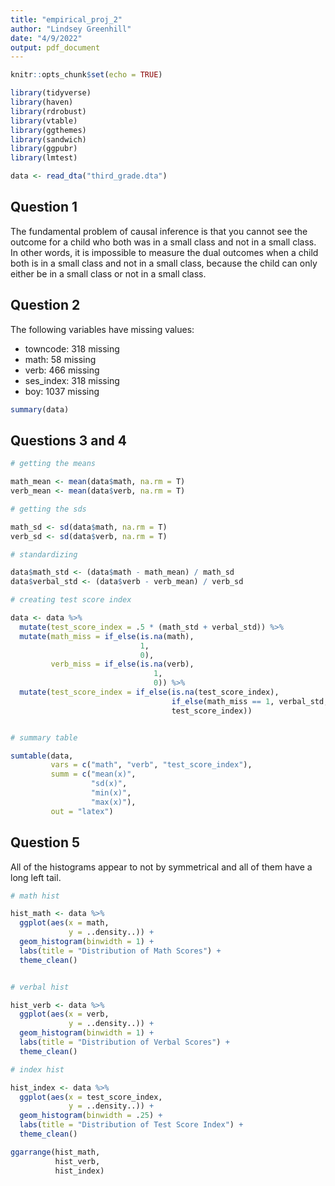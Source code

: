 ```yaml
---
title: "empirical_proj_2"
author: "Lindsey Greenhill"
date: "4/9/2022"
output: pdf_document
---
```


```r
knitr::opts_chunk$set(echo = TRUE)

library(tidyverse)
library(haven)
library(rdrobust)
library(vtable)
library(ggthemes)
library(sandwich)
library(ggpubr)
library(lmtest)

data <- read_dta("third_grade.dta")
```

## Question 1

The fundamental problem of causal inference is that you cannot see the outcome
for a child who both was in a small class and not in a small class. In other
words, it is impossible to measure the dual outcomes when a child both is in a
small class and not in a small class, because the child can only either be in a
small class or not in a small class.

## Question 2

The following variables have missing values:

- towncode: 318 missing
- math: 58 missing
- verb: 466 missing
- ses_index: 318 missing
- boy: 1037 missing

```r
summary(data)
```

## Questions 3 and 4

```r

# getting the means

math_mean <- mean(data$math, na.rm = T)
verb_mean <- mean(data$verb, na.rm = T)

# getting the sds

math_sd <- sd(data$math, na.rm = T)
verb_sd <- sd(data$verb, na.rm = T)

# standardizing

data$math_std <- (data$math - math_mean) / math_sd
data$verbal_std <- (data$verb - verb_mean) / verb_sd

# creating test score index

data <- data %>%
  mutate(test_score_index = .5 * (math_std + verbal_std)) %>%
  mutate(math_miss = if_else(is.na(math),
                             1,
                             0),
         verb_miss = if_else(is.na(verb),
                                1,
                                0)) %>%
  mutate(test_score_index = if_else(is.na(test_score_index),
                                    if_else(math_miss == 1, verbal_std, math_std),
                                    test_score_index))


# summary table

sumtable(data,
         vars = c("math", "verb", "test_score_index"),
         summ = c("mean(x)",
                  "sd(x)",
                  "min(x)",
                  "max(x)"),
         out = "latex")

```

## Question 5

All of the histograms appear to not by symmetrical and all of them have a long
left tail.

```r

# math hist

hist_math <- data %>%
  ggplot(aes(x = math,
             y = ..density..)) +
  geom_histogram(binwidth = 1) +
  labs(title = "Distribution of Math Scores") +
  theme_clean()


# verbal hist

hist_verb <- data %>%
  ggplot(aes(x = verb,
             y = ..density..)) +
  geom_histogram(binwidth = 1) +
  labs(title = "Distribution of Verbal Scores") +
  theme_clean()

# index hist

hist_index <- data %>%
  ggplot(aes(x = test_score_index,
             y = ..density..)) +
  geom_histogram(binwidth = .25) +
  labs(title = "Distribution of Test Score Index") +
  theme_clean()

ggarrange(hist_math,
          hist_verb,
          hist_index)

```



